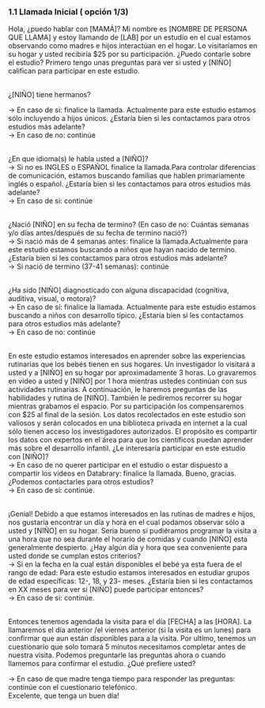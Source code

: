 
### 1.1 Llamada Inicial ( opción 1/3)

<say>Hola, ¿puedo hablar con [MAMÁ]? Mi nombre es [NOMBRE DE PERSONA QUE LLAMA] y estoy llamando de [LAB] por un estudio en el cual estamos observando como madres e hijos interactúan en el hogar. Lo visitaríamos en su hogar y usted recibiría $25 por su participación. ¿Puedo contarle sobre el estudio?
Primero tengo unas preguntas para ver si usted y [NIÑO] califican para participar en este estudio.</say>  
<br>

<say>¿[NIÑO] tiene hermanos?</say>  

<indent>→ En caso de si: finalice la llamada. </indent> <say>Actualmente para este estudio estamos sólo incluyendo a hijos únicos. ¿Estaría bien si les contactamos para otros estudios más adelante?</say>  
<indent>→ En caso de no: continúe</indent>  
<br>

<say>¿En que idioma(s) le habla usted a [NIÑO]?</say>  
<indent>→ Si no es INGLES o ESPAÑOL finalice la llamada.</indent><say>Para controlar diferencias de comunicación, estamos buscando familias que hablen primariamente inglés o español. ¿Estaría bien si les contactamos para otros estudios más adelante?</say>  
<indent>→ En caso de si: continúe</indent>  
<br>

<say>¿Nació [NIÑO] en su fecha de termino?</say> (En caso de no: <say>Cuántas semanas y/o días antes/después de su fecha de termino nació?</say>)  
<indent>→ Si nació más de 4 semanas antes: finalice la llamada.</indent><say>Actualmente para este estudio estamos buscando a niños que hayan nacido de termino. ¿Estaría bien si les contactamos para otros estudios más adelante?</say>  
<indent>→ Si nació de termino (37-41 semanas): continúe</indent>  
<br>

<say>¿Ha sido [NIÑO] diagnosticado con alguna discapacidad (cognitiva, auditiva, visual, o motora)?</say>  
<indent>→ En caso de si: finalice la llamada.</indent> <say>Actualmente para este estudio estamos buscando a niños con desarrollo típico. ¿Estaría bien si les contactamos para otros estudios más adelante?</say>  
<indent>→ En caso de no: continúe</indent>  
<br>

<say>En este estudio estamos interesados en aprender sobre las experiencias rutinarias que los bebés tienen en sus hogares. Un investigador lo visitará a usted y a [NIÑO] en su hogar por aproximadamente 3 horas. Lo gravaremos en video a usted y [NIÑO] por 1 hora mientras ustedes continúan con sus actividades rutinarias. A continuación, le haremos preguntas de las habilidades y rutina de [NIÑO]. También le pediremos recorrer su hogar mientras grabamos el espacio. Por su participación los compensaremos con $25 al final de la sesión. Los datos recolectados en este estudio son valiosos y serán colocados en una biblioteca privada en internet a la cual sólo tienen acceso los investigadores autorizados. El propósito es compartir los datos con expertos en el área para que los científicos puedan aprender más sobre el desarrollo infantil. ¿Le interesaría participar en este estudio con [NIÑO]?</say>  
<indent>→ En caso de no querer participar en el estudio o estar dispuesto a compartir los videos en Databrary: finalice la llamada. <say>Bueno, gracias. ¿Podemos contactarles para otros estudios?</say></indent>  
<indent>→ En caso de si: continúe.</indent>  
<br>

<say>¡Genial! Debido a que estamos interesados en las rutinas de madres e hijos, nos gustaría encontrar un día y hora en el cual podamos observar sólo a usted y [NIÑO] en su hogar. Seria bueno si pudiéramos programar la visita a una hora que no sea durante el horario de comidas y cuando [NIÑO] esta generalmente despierto. ¿Hay algún día y hora que sea conveniente para usted donde se cumplan estos criterios?</say>  
<indent>→ Si en la fecha en la cual están disponibles el bebé ya esta fuera de el rango de edad:</indent> <say>Para este estudio estamos interesados en estudiar grupos de edad específicas: 12-, 18, y 23- meses. ¿Estaría bien si les contactamos en XX meses para ver si [NIÑO] puede participar entonces?</say>  
<indent>→ En caso de si: continúe.</indent>  
<br>

<say> Entonces tenemos agendada la visita para el día [FECHA] a las [HORA]. La llamaremos el día anterior /el viernes anterior (si la visita es un lunes) para confirmar que aun están disponibles para a la visita. Por ultimo, tenemos un cuestionario que solo tomará 5 minutos necesitamos completar antes de nuestra visita. Podemos preguntarle las preguntas ahora o cuando llamemos para confirmar el estudio. ¿Qué prefiere usted?</say>

<indent>→ En caso de que madre tenga tiempo para responder las preguntas: continúe con el cuestionario telefónico.</indent>  
<say>Excelente, que tenga un buen día!</say>
